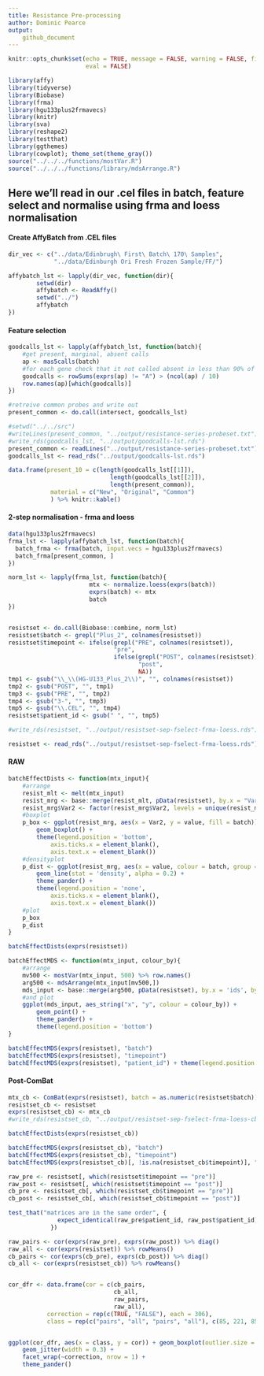 ```yaml
---
title: Resistance Pre-processing
author: Dominic Pearce
output:
    github_document
---
```


```r
knitr::opts_chunk$set(echo = TRUE, message = FALSE, warning = FALSE, fig.align = 'center',
                      eval = FALSE)
```

```r
library(affy)
library(tidyverse)
library(Biobase)
library(frma)
library(hgu133plus2frmavecs)
library(knitr)
library(sva)
library(reshape2)
library(testthat)
library(ggthemes)
library(cowplot); theme_set(theme_gray())
source("../../../functions/mostVar.R")
source("../../../functions/library/mdsArrange.R")
```

## Here we'll read in our .cel files in batch, feature select and normalise using frma and loess normalisation

#### Create AffyBatch from .CEL files

```r
dir_vec <- c("../data/Edinbrugh\ First\ Batch\ 170\ Samples", 
             "../data/Edinburgh Ori Fresh Frozen Sample/FF/")

affybatch_lst <- lapply(dir_vec, function(dir){
        setwd(dir)
        affybatch <- ReadAffy()
        setwd("../")
        affybatch
})
```

#### Feature selection

```r
goodcalls_lst <- lapply(affybatch_lst, function(batch){
    #get present, marginal, absent calls
    ap <- mas5calls(batch)
    #for each gene check that it not called absent in less than 90% of samples
    goodcalls <- rowSums(exprs(ap) != "A") > (ncol(ap) / 10)
    row.names(ap)[which(goodcalls)]
})

#retreive common probes and write out
present_common <- do.call(intersect, goodcalls_lst)
```

```r
#setwd("../../src")
#writeLines(present_common, "../output/resistance-series-probeset.txt")
#write_rds(goodcalls_lst, "../output/goodcalls-lst.rds")
present_common <- readLines("../output/resistance-series-probeset.txt")
goodcalls_lst <- read_rds("../output/goodcalls-lst.rds")
```

```r
data.frame(present_10 = c(length(goodcalls_lst[[1]]), 
                             length(goodcalls_lst[[2]]), 
                             length(present_common)),
            material = c("New", "Original", "Common")
            ) %>% knitr::kable()
```

#### 2-step normalisation - frma and loess 

```r
data(hgu133plus2frmavecs)
frma_lst <- lapply(affybatch_lst, function(batch){
  batch_frma <- frma(batch, input.vecs = hgu133plus2frmavecs)  
  batch_frma[present_common, ]
})

norm_lst <- lapply(frma_lst, function(batch){
                       mtx <- normalize.loess(exprs(batch))
                       exprs(batch) <- mtx
                       batch
})


resistset <- do.call(Biobase::combine, norm_lst)
resistset$batch <- grepl("Plus_2", colnames(resistset))
resistset$timepoint <- ifelse(grepl("PRE", colnames(resistset)), 
                              "pre", 
                              ifelse(grepl("POST", colnames(resistset)), 
                                     "post", 
                                     NA))
tmp1 <- gsub("\\_\\(HG-U133_Plus_2\\)", "", colnames(resistset))
tmp2 <- gsub("POST", "", tmp1)
tmp3 <- gsub("PRE", "", tmp2)
tmp4 <- gsub("3-", "", tmp3)
tmp5 <- gsub("\\.CEL", "", tmp4)
resistset$patient_id <- gsub(" ", "", tmp5)

#write_rds(resistset, "../output/resistset-sep-fselect-frma-loess.rds")
```
```r
resistset <- read_rds("../output/resistset-sep-fselect-frma-loess.rds")
```

#### RAW

```r
batchEffectDists <- function(mtx_input){
    #arrange
    resist_mlt <- melt(mtx_input)
    resist_mrg <- base::merge(resist_mlt, pData(resistset), by.x = "Var2", by.y = 0)
    resist_mrg$Var2 <- factor(resist_mrg$Var2, levels = unique(resist_mrg$Var2[order(resist_mrg$batch)]))
    #boxplot
    p_box <- ggplot(resist_mrg, aes(x = Var2, y = value, fill = batch)) + 
        geom_boxplot() +
        theme(legend.position = 'bottom',
            axis.ticks.x = element_blank(),
            axis.text.x = element_blank())
    #densityplot
    p_dist <- ggplot(resist_mrg, aes(x = value, colour = batch, group = Var2), alpha = 0.05) + 
        geom_line(stat = 'density', alpha = 0.2) + 
        theme_pander() +    
        theme(legend.position = 'none',
            axis.ticks.x = element_blank(),
            axis.text.x = element_blank()) 
    #plot
    p_box
    p_dist
}

batchEffectDists(exprs(resistset))
```

```r
batchEffectMDS <- function(mtx_input, colour_by){
    #arrange
    mv500 <- mostVar(mtx_input, 500) %>% row.names()
    arg500 <- mdsArrange(mtx_input[mv500,]) 
    mds_input <- base::merge(arg500, pData(resistset), by.x = 'ids', by.y = 0)
    #and plot
    ggplot(mds_input, aes_string("x", "y", colour = colour_by)) + 
        geom_point() + 
        theme_pander() + 
        theme(legend.position = 'bottom')
}

batchEffectMDS(exprs(resistset), "batch")
batchEffectMDS(exprs(resistset), "timepoint")
batchEffectMDS(exprs(resistset), "patient_id") + theme(legend.position = 'none')
```

#### Post-ComBat

```r
mtx_cb <- ComBat(exprs(resistset), batch = as.numeric(resistset$batch))
resistset_cb <- resistset
exprs(resistset_cb) <- mtx_cb
#write_rds(resistset_cb, "../output/resistset-sep-fselect-frma-loess-cb.rds")
```

```r
batchEffectDists(exprs(resistset_cb))

batchEffectMDS(exprs(resistset_cb), "batch")
batchEffectMDS(exprs(resistset_cb), "timepoint")
batchEffectMDS(exprs(resistset_cb)[, !is.na(resistset_cb$timepoint)], "patient_id") + theme(legend.position = 'none')
```

```r
raw_pre <- resistset[, which(resistset$timepoint == "pre")]
raw_post <- resistset[, which(resistset$timepoint == "post")]
cb_pre <- resistset_cb[, which(resistset_cb$timepoint == "pre")]
cb_post <- resistset_cb[, which(resistset_cb$timepoint == "post")]

test_that("matrices are in the same order", {
              expect_identical(raw_pre$patient_id, raw_post$patient_id)
            })

raw_pairs <- cor(exprs(raw_pre), exprs(raw_post)) %>% diag()
raw_all <- cor(exprs(resistset)) %>% rowMeans()
cb_pairs <- cor(exprs(cb_pre), exprs(cb_post)) %>% diag()
cb_all <- cor(exprs(resistset_cb)) %>% rowMeans()


cor_dfr <- data.frame(cor = c(cb_pairs,
                              cb_all,
                              raw_pairs,
                              raw_all),
           correction = rep(c(TRUE, "FALSE"), each = 306),
           class = rep(c("pairs", "all", "pairs", "all"), c(85, 221, 85, 221)))


ggplot(cor_dfr, aes(x = class, y = cor)) + geom_boxplot(outlier.size = 0) +
    geom_jitter(width = 0.3) + 
    facet_wrap(~correction, nrow = 1) +
    theme_pander()
```

